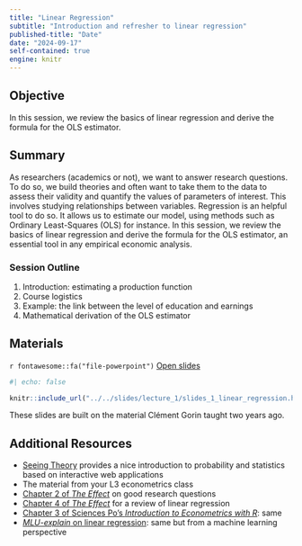 ```yaml
---
title: "Linear Regression"
subtitle: "Introduction and refresher to linear regression"
published-title: "Date"
date: "2024-09-17"
self-contained: true
engine: knitr
---
```


::: callout-tip
## Objective

In this session, we review the basics of linear regression and derive the formula for the OLS estimator.
:::

## Summary

As researchers (academics or not), we want to answer research questions. To do so, we build theories and often want to take them to the data to assess their validity and quantify the values of parameters of interest. This involves studying relationships between variables. Regression is an helpful tool to do so. It allows us to estimate our model, using methods such as Ordinary Least-Squares (OLS) for instance. In this session, we review the basics of linear regression and derive the formula for the OLS estimator, an essential tool in any empirical economic analysis.

### Session Outline

1.  Introduction: estimating a production function
2.  Course logistics
3.  Example: the link between the level of education and earnings
4.  Mathematical derivation of the OLS estimator

## Materials

`r fontawesome::fa("file-powerpoint")` [Open slides](../../slides/lecture_1/slides_1_linear_regression.html)

```r
#| echo: false

knitr::include_url("../../slides/lecture_1/slides_1_linear_regression.html")
```

These slides are built on the material Clément Gorin taught two years ago.

<!-- ## Exercise -->

<!-- *This section will describe the exercise that we will do in class and provide links to the data sets and tools used.* -->

<!-- Since the TDs have not yet started, we will use Google Collabs to run today's code online. In the future, you will use R Studio. -->

## Additional Resources

-   [Seeing Theory](https://seeing-theory.brown.edu/) provides a nice introduction to probability and statistics based on interactive web applications
-   The material from your L3 econometrics class
-   [Chapter 2 of *The Effect*](https://theeffectbook.net/ch-ResearchQuestions.html) on good research questions
-   [Chapter 4 of *The Effect*](https://theeffectbook.net/ch-DescribingRelationships.html) for a review of linear regression
-   [Chapter 3 of Sciences Po's *Introduction to Econometrics with R*](https://scpoecon.github.io/ScPoEconometrics/linreg.html): same
-   [*MLU-explain* on linear regression](https://mlu-explain.github.io/linear-regression/): same but from a machine learning perspective
